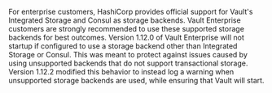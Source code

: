 For enterprise customers, HashiCorp provides official support for Vault's Integrated Storage and Consul as storage backends. Vault Enterprise customers are strongly
recommended to use these supported storage backends for best outcomes. Version 1.12.0 of Vault Enterprise will not startup if configured to use a storage backend
other than Integrated Storage or Consul. This was meant to protect against issues caused by using unsupported backends that do not support transactional storage.
Version 1.12.2 modified this behavior to instead log a warning when unsupported storage backends are used, while ensuring that Vault will start.
